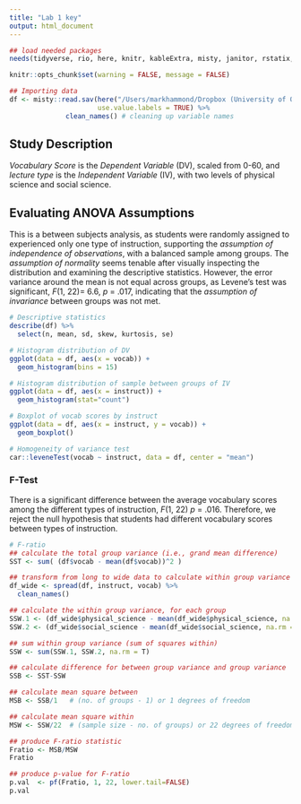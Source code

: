 ```yaml
---
title: "Lab 1 key"
output: html_document
---
```


```r
## load needed packages
needs(tidyverse, rio, here, knitr, kableExtra, misty, janitor, rstatix, psych)

knitr::opts_chunk$set(warning = FALSE, message = FALSE) 

## Importing data
df <- misty::read.sav(here("/Users/markhammond/Dropbox (University of Oregon)/educ640_S22/assignments_data/Lab1_Vocab.sav"), 
                      use.value.labels = TRUE) %>% 
              clean_names() # cleaning up variable names
```

## Study Description
_Vocabulary Score_ is the _Dependent Variable_ (DV), scaled from 0-60, and _lecture type_ is the _Independent Variable_ (IV), with two levels of physical science and social science. 

## Evaluating ANOVA Assumptions 
This is a between subjects analysis, as students were randomly assigned to experienced only one type of instruction, supporting the _assumption of independence of observations_, with a balanced sample among groups. The _assumption of normality_ seems tenable after visually inspecting the distribution and examining the descriptive statistics. However, the error variance around the mean is not equal across groups, as Levene's test was significant, _F_(1, 22)= 6.6, _p_ = .017, indicating that the _assumption of invariance_ between groups was not met.

```r
# Descriptive statistics
describe(df) %>% 
  select(n, mean, sd, skew, kurtosis, se)

# Histogram distribution of DV
ggplot(data = df, aes(x = vocab)) +
  geom_histogram(bins = 15)

# Histogram distribution of sample between groups of IV
ggplot(data = df, aes(x = instruct)) +
  geom_histogram(stat="count")

# Boxplot of vocab scores by instruct
ggplot(data = df, aes(x = instruct, y = vocab)) +
  geom_boxplot()

# Homogeneity of variance test
car::leveneTest(vocab ~ instruct, data = df, center = "mean")
```

### F-Test
There is a significant difference between the average vocabulary scores among the different types of instruction, _F_(1, 22) _p_ = .016. Therefore, we reject the null hypothesis that students had different vocabulary scores between types of instruction.
```r
# F-ratio
## calculate the total group variance (i.e., grand mean difference)
SST <- sum( (df$vocab - mean(df$vocab))^2 )

## transform from long to wide data to calculate within group variance
df_wide <- spread(df, instruct, vocab) %>% 
  clean_names()

## calculate the within group variance, for each group
SSW.1 <- (df_wide$physical_science - mean(df_wide$physical_science, na.rm = T))^2
SSW.2 <- (df_wide$social_science - mean(df_wide$social_science, na.rm = T))^2

## sum within group variance (sum of squares within)
SSW <- sum(SSW.1, SSW.2, na.rm = T)

## calculate difference for between group variance and group variance
SSB <- SST-SSW

## calculate mean square between
MSB <- SSB/1   # (no. of groups - 1) or 1 degrees of freedom

## calculate mean square within
MSW <- SSW/22  # (sample size - no. of groups) or 22 degrees of freedom

## produce F-ratio statistic 
Fratio <- MSB/MSW
Fratio

## produce p-value for F-ratio
p.val  <- pf(Fratio, 1, 22, lower.tail=FALSE)
p.val
```
